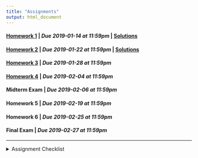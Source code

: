 ```yaml
---
title: "Assignments"
output: html_document
---
```


#### [Homework 1](hw1.html) | *Due 2019-01-14 at 11:59pm* | [Solutions](hw1_solutions.html)
#### [Homework 2](hw2.html) | *Due 2019-01-22 at 11:59pm* | [Solutions](hw2_solutions.html)
#### [Homework 3](hw3.html) | *Due 2019-01-28 at 11:59pm*
#### [Homework 4](hw4.html) | *Due 2019-02-04 at 11:59pm*
#### Midterm Exam | *Due 2019-02-06 at 11:59pm*
#### Homework 5 | *Due 2019-02-19 at 11:59pm*
#### Homework 6 | *Due 2019-02-25 at 11:59pm*
#### Final Exam | *Due 2019-02-27 at 11:59pm*

---
<details>
<summary>Assignment Checklist
</summary>

1. Setup GitHub repository through GitHub classroom (this is simply following a
link in the assignment page)
2. Copy the repository URL (make sure you are copying the SSH url, not the HTTPS
url)
3. Create a new RStudio project from Version Control (File -> New Project ->
Version Control)
    - This will create a new directory (folder) on your computer for that
    assignment
    - Make sure you know where your projects / directories are being saved
4. Begin working on the assignment
5. As you reach saving points, save your work and use the Git pane in RStudio to
commit your changes to `git`.
    - Make sure that each commit contains a commit message
    - **Do not** amend previous commit
6. Push your changes to GitHub using the Git pane in RStudio
7. Visit your GitHub repository in a web browser and ensure that your submitted
files are there
    - **If your files are not on GitHub they are not turned in**
8. Once your assignment has been graded, perform a Git Pull using the Git pane
in RStudio to pull `feedback.txt` into your local repository.
</details>